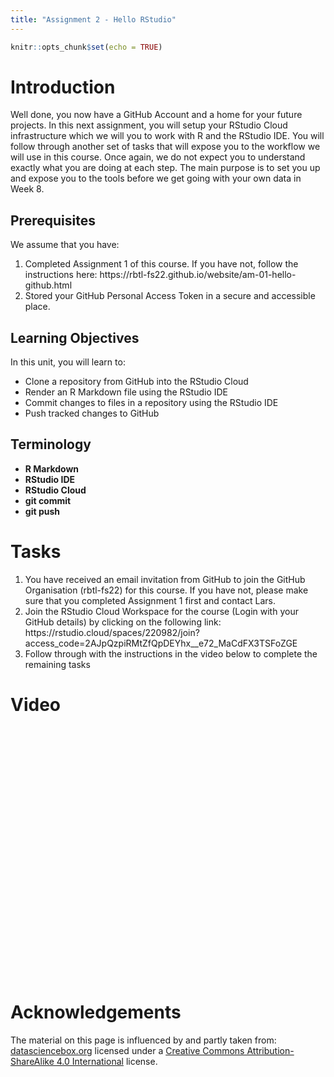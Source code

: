 ```yaml
---
title: "Assignment 2 - Hello RStudio"
---
```


<script defer data-domain="rbtl-fs22.github.io/website" src="https://plausible.io/js/plausible.js"></script>

```r
knitr::opts_chunk$set(echo = TRUE)
```

# Introduction

Well done, you now have a GitHub Account and a home for your future projects. In this next assignment, you will setup your RStudio Cloud infrastructure which we will you to work with R and the RStudio IDE. You will follow through another set of tasks that will expose you to the workflow we will use in this course. Once again, we do not expect you to understand exactly what you are doing at each step. The main purpose is to set you up and expose you to the tools before we get going with your own data in Week 8. 

## Prerequisites

We assume that you have:

1. Completed Assignment 1 of this course. If you have not, follow the instructions here: https://rbtl-fs22.github.io/website/am-01-hello-github.html
2. Stored your GitHub Personal Access Token in a secure and accessible place.

## Learning Objectives

In this unit, you will learn to:

- Clone a repository from GitHub into the RStudio Cloud
- Render an R Markdown file using the RStudio IDE
- Commit changes to files in a repository using the RStudio IDE
- Push tracked changes to GitHub

## Terminology

- **R Markdown**
- **RStudio IDE**
- **RStudio Cloud**
- **git commit**
- **git push**

# Tasks 

1. You have received an email invitation from GitHub to join the GitHub Organisation (rbtl-fs22) for this course. If you have not, please make sure that you completed Assignment 1 first and contact Lars.
2. Join the RStudio Cloud Workspace for the course (Login with your GitHub details) by clicking on the following link:
https://rstudio.cloud/spaces/220982/join?access_code=2AJpQzpiRMtZfQpDEYhx__e72_MaCdFX3TSFoZGE
3. Follow through with the instructions in the video below to complete the remaining tasks

# Video

<iframe width="560" height="400" src="" title="YouTube video player" frameborder="0" allow="accelerometer; autoplay; clipboard-write; encrypted-media; gyroscope; picture-in-picture" allowfullscreen></iframe>

# Acknowledgements

The material on this page is influenced by and partly taken from: [datasciencebox.org](https://datasciencebox.org/index.html) licensed under a [Creative Commons Attribution-ShareAlike 4.0 International](https://creativecommons.org/licenses/by-sa/4.0/) license.
